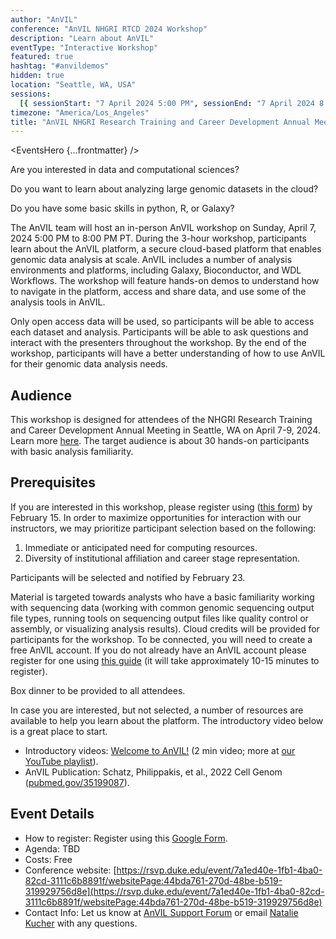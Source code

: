 ```yaml
---
author: "AnVIL"
conference: "AnVIL NHGRI RTCD 2024 Workshop"
description: "Learn about AnVIL"
eventType: "Interactive Workshop"
featured: true
hashtag: "#anvildemos"
hidden: true
location: "Seattle, WA, USA"
sessions:
  [{ sessionStart: "7 April 2024 5:00 PM", sessionEnd: "7 April 2024 8:00 PM" }]
timezone: "America/Los_Angeles"
title: "AnVIL NHGRI Research Training and Career Development Annual Meeting 2024 Workshop"
---
```


<EventsHero {...frontmatter} />

Are you interested in data and computational sciences?

Do you want to learn about analyzing large genomic datasets in the cloud?

Do you have some basic skills in python, R, or Galaxy?

The AnVIL team will host an in-person AnVIL workshop on Sunday, April 7, 2024 5:00 PM to 8:00 PM PT. During the 3-hour workshop, participants learn about the AnVIL platform, a secure cloud-based platform that enables genomic data analysis at scale. AnVIL includes a number of analysis environments and platforms, including Galaxy, Bioconductor, and WDL Workflows. The workshop will feature hands-on demos to understand how to navigate in the platform, access and share data, and use some of the analysis tools in AnVIL.

Only open access data will be used, so participants will be able to access each dataset and analysis. Participants will be able to ask questions and interact with the presenters throughout the workshop. By the end of the workshop, participants will have a better understanding of how to use AnVIL for their genomic data analysis needs.

## Audience

This workshop is designed for attendees of the NHGRI Research Training and Career Development Annual Meeting in Seattle, WA on April 7-9, 2024. Learn more [here](https://rsvp.duke.edu/event/7a1ed40e-1fb1-4ba0-82cd-3111c6b8891f/websitePage:44bda761-270d-48be-b519-319929756d8e). The target audience is about 30 hands-on participants with basic analysis familiarity.

## Prerequisites

If you are interested in this workshop, please register using ([this form](https://bit.ly/rtcd2024-anvil)) by February 15. In order to maximize opportunities for interaction with our instructors, we may prioritize participant selection based on the following:

1. Immediate or anticipated need for computing resources.
2. Diversity of institutional affiliation and career stage representation.

Participants will be selected and notified by February 23.

Material is targeted towards analysts who have a basic familiarity working with sequencing data (working with common genomic sequencing output file types, running tools on sequencing output files like quality control or assembly, or visualizing analysis results). Cloud credits will be provided for participants for the workshop. To be connected, you will need to create a free AnVIL account. If you do not already have an AnVIL account please register for one using [this guide](https://jhudatascience.org/AnVIL_Book_Getting_Started/overview-analysts.html) (it will take approximately 10-15 minutes to register).

Box dinner to be provided to all attendees.

In case you are interested, but not selected, a number of resources are available to help you learn about the platform. The introductory video below is a great place to start.

- Introductory videos: [Welcome to AnVIL!](https://www.youtube.com/watch?v=3YXlF1mbsWI) (2 min video; more at [our YouTube playlist](https://www.youtube.com/@anvilproject1223)).
- AnVIL Publication: Schatz, Philippakis, et al., 2022 Cell Genom ([pubmed.gov/35199087](https://pubmed.ncbi.nlm.nih.gov/35199087/)).

## Event Details

- How to register: Register using this [Google Form](https://forms.gle/LPeoZVAsf8h6gfay7).
- Agenda: TBD
- Costs: Free
- Conference website: [https://rsvp.duke.edu/event/7a1ed40e-1fb1-4ba0-82cd-3111c6b8891f/websitePage:44bda761-270d-48be-b519-319929756d8e](https://rsvp.duke.edu/event/7a1ed40e-1fb1-4ba0-82cd-3111c6b8891f/websitePage:44bda761-270d-48be-b519-319929756d8e)
- Contact Info: Let us know at [AnVIL Support Forum]({anvilHelpURL}) or email [Natalie Kucher]({natalieKucher}) with any questions.
